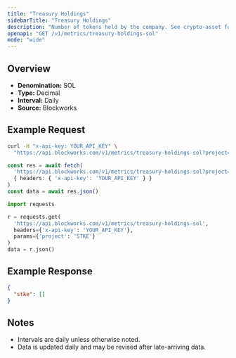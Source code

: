 ```yaml
---
title: "Treasury Holdings"
sidebarTitle: "Treasury Holdings"
description: "Number of tokens held by the company. See crypto-asset for asset indicator"
openapi: "GET /v1/metrics/treasury-holdings-sol"
mode: "wide"
---
```


## Overview

- **Denomination:** SOL
- **Type:** Decimal
- **Interval:** Daily
- **Source:** Blockworks

## Example Request

<CodeGroup>

```bash cURL
curl -H "x-api-key: YOUR_API_KEY" \
  "https://api.blockworks.com/v1/metrics/treasury-holdings-sol?project=STKE"
```

```typescript TypeScript
const res = await fetch(
  'https://api.blockworks.com/v1/metrics/treasury-holdings-sol?project=STKE',
  { headers: { 'x-api-key': 'YOUR_API_KEY' } }
)
const data = await res.json()
```

```python Python
import requests

r = requests.get(
  'https://api.blockworks.com/v1/metrics/treasury-holdings-sol',
  headers={'x-api-key': 'YOUR_API_KEY'},
  params={'project': 'STKE'}
)
data = r.json()
```

</CodeGroup>

## Example Response

```json
{
  "stke": []
}
```

## Notes
- Intervals are daily unless otherwise noted.
- Data is updated daily and may be revised after late-arriving data.